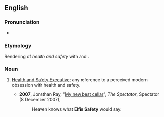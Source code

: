 ==English==

===Pronunciation===
* {{a|UK}} {{IPA|/ɛlˈfɪn ˌseɪf.ti/|lang=en}}

===Etymology===
Rendering of ''health and safety'' with {{w|Th-fronting}} and {{w|H-dropping}}.

===Noun===
{{en-noun|-}}

# {{lb|en|British|informal|pejorative|humorous}} [[w:Health and Safety Executive|Health and Safety Executive]]; any reference to a perceived modern obsession with health and safety.
#* '''2007''', Jonathan Ray, "[http://www.spectator.co.uk/scoff/388581/my-new-best-cellar.thtml My new best cellar]", ''The Spectator'', Spectator (8 December 2007),
#*: Heaven knows what '''Elfin Safety''' would say.